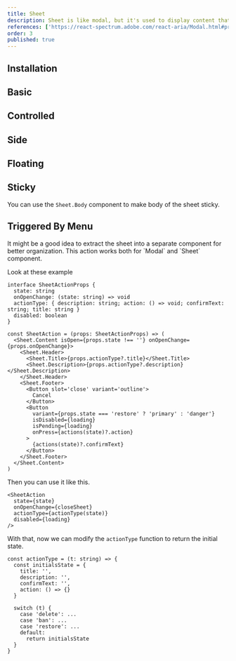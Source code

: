 ```yaml
---
title: Sheet
description: Sheet is like modal, but it's used to display content that complements the main content of the screen.
references: ['https://react-spectrum.adobe.com/react-aria/Modal.html#props']
order: 3
published: true
---
```


## Installation
<Install component='sheet' />

## Basic
<Demo center component='overlays/sheet/sheet-demo' />

## Controlled
<Demo center component='overlays/sheet/sheet-controlled-demo' />

## Side
<Demo center component='overlays/sheet/sheet-position-demo' />

## Floating
<Demo center component='overlays/sheet/sheet-floating-demo' />

## Sticky
You can use the `Sheet.Body` component to make body of the sheet sticky.
<Demo center component='overlays/sheet/sheet-sticky-demo' />

## Triggered By Menu
<Demo center component='overlays/sheet/sheet-triggered-by-menu-demo' />

<Note>
It might be a good idea to extract the sheet into a separate component for better organization.
This action works both for `Modal` and `Sheet` component.
</Note>

Look at these example

```tsx
interface SheetActionProps {
  state: string
  onOpenChange: (state: string) => void
  actionType: { description: string; action: () => void; confirmText: string; title: string }
  disabled: boolean
}

const SheetAction = (props: SheetActionProps) => (
  <Sheet.Content isOpen={props.state !== ''} onOpenChange={props.onOpenChange}>
    <Sheet.Header>
      <Sheet.Title>{props.actionType?.title}</Sheet.Title>
      <Sheet.Description>{props.actionType?.description}</Sheet.Description>
    </Sheet.Header>
    <Sheet.Footer>
      <Button slot='close' variant='outline'>
        Cancel
      </Button>
      <Button
        variant={props.state === 'restore' ? 'primary' : 'danger'}
        isDisabled={loading}
        isPending={loading}
        onPress={actions(state)?.action}
      >
        {actions(state)?.confirmText}
      </Button>
    </Sheet.Footer>
  </Sheet.Content>
)
```

Then you can use it like this.

```
<SheetAction
  state={state}
  onOpenChange={closeSheet}
  actionType={actionType(state)}
  disabled={loading}
/>
```

With that, now we can modify the `actionType` function to return the initial state.

```tsx
const actionType = (t: string) => {
  const initialsState = {
    title: '',
    description: '',
    confirmText: '',
    action: () => {}
  }

  switch (t) {
    case 'delete': ...
    case 'ban': ...
    case 'restore': ...
    default:
      return initialsState
  }
}
```
